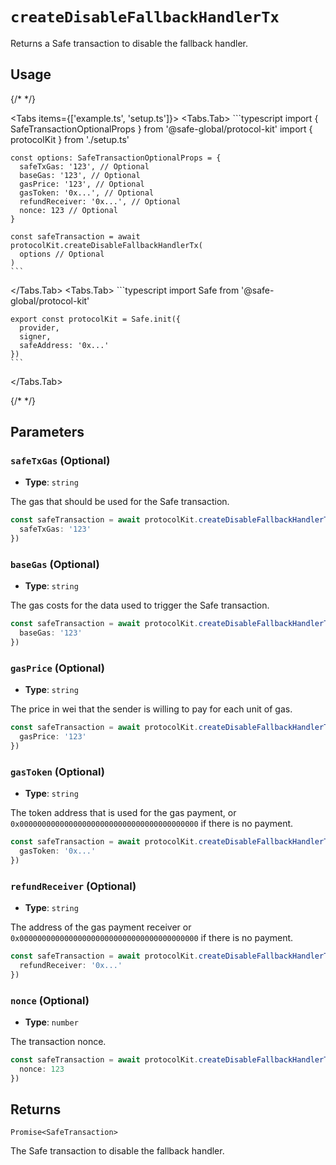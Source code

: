 
# `createDisableFallbackHandlerTx`

Returns a Safe transaction to disable the fallback handler.

## Usage

{/* <!-- vale off --> */}

<Tabs items={['example.ts', 'setup.ts']}>
  <Tabs.Tab>
    ```typescript
    import { SafeTransactionOptionalProps } from '@safe-global/protocol-kit'
    import { protocolKit } from './setup.ts'

    const options: SafeTransactionOptionalProps = {
      safeTxGas: '123', // Optional
      baseGas: '123', // Optional
      gasPrice: '123', // Optional
      gasToken: '0x...', // Optional
      refundReceiver: '0x...', // Optional
      nonce: 123 // Optional
    }

    const safeTransaction = await protocolKit.createDisableFallbackHandlerTx(
      options // Optional
    )
    ```
  </Tabs.Tab>
  <Tabs.Tab>
    ```typescript
    import Safe from '@safe-global/protocol-kit'

    export const protocolKit = Safe.init({
      provider,
      signer,
      safeAddress: '0x...'
    })
    ```
  </Tabs.Tab>
</Tabs>

{/* <!-- vale on --> */}

## Parameters

### `safeTxGas` (Optional)

- **Type**: `string`

The gas that should be used for the Safe transaction.

```typescript focus=2
const safeTransaction = await protocolKit.createDisableFallbackHandlerTx({
  safeTxGas: '123'
})
```

### `baseGas` (Optional)

- **Type**: `string`

The gas costs for the data used to trigger the Safe transaction.

```typescript focus=2
const safeTransaction = await protocolKit.createDisableFallbackHandlerTx({
  baseGas: '123'
})
```

### `gasPrice` (Optional)

- **Type**: `string`

The price in wei that the sender is willing to pay for each unit of gas.

```typescript focus=2
const safeTransaction = await protocolKit.createDisableFallbackHandlerTx({
  gasPrice: '123'
})
```

### `gasToken` (Optional)

- **Type**: `string`

The token address that is used for the gas payment, or `0x0000000000000000000000000000000000000000` if there is no payment.

```typescript focus=2
const safeTransaction = await protocolKit.createDisableFallbackHandlerTx({
  gasToken: '0x...'
})
```

### `refundReceiver` (Optional)

- **Type**: `string`

The address of the gas payment receiver or `0x0000000000000000000000000000000000000000` if there is no payment.

```typescript focus=2
const safeTransaction = await protocolKit.createDisableFallbackHandlerTx({
  refundReceiver: '0x...'
})
```

### `nonce` (Optional)

- **Type**: `number`

The transaction nonce.

```typescript focus=2
const safeTransaction = await protocolKit.createDisableFallbackHandlerTx({
  nonce: 123
})
```

## Returns

`Promise<SafeTransaction>`

The Safe transaction to disable the fallback handler.
